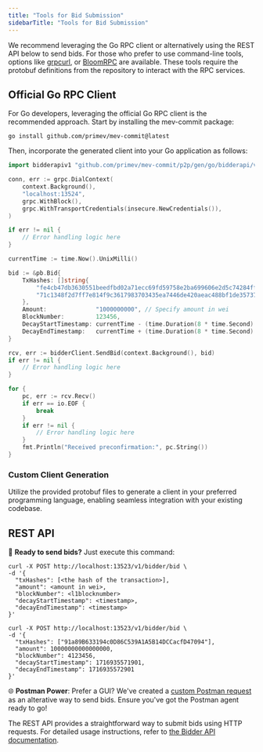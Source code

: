 ```yaml
---
title: "Tools for Bid Submission"
sidebarTitle: "Tools for Bid Submission"
---
```


We recommend leveraging the Go RPC client or alternatively using the REST API below to send bids. For those who prefer to use command-line tools, options like [grpcurl](https://github.com/fullstorydev/grpcurl), or [BloomRPC](https://github.com/bloomrpc/bloomrpc) are available. These tools require the protobuf definitions from the repository to interact with the RPC services.

## Official Go RPC Client

For Go developers, leveraging the official Go RPC client is the recommended approach. Start by installing the mev-commit package:

```shell ❯_ terminal
go install github.com/primev/mev-commit@latest
```

Then, incorporate the generated client into your Go application as follows:

```go
import bidderapiv1 "github.com/primev/mev-commit/p2p/gen/go/bidderapi/v1"

conn, err := grpc.DialContext(
    context.Background(),
    "localhost:13524",
    grpc.WithBlock(),
    grpc.WithTransportCredentials(insecure.NewCredentials()),
)

if err != nil {
    // Error handling logic here
}

currentTime := time.Now().UnixMilli()

bid := &pb.Bid{
    TxHashes: []string{
        "fe4cb47db3630551beedfbd02a71ecc69fd59758e2ba699606e2d5c74284ffa7",
        "71c1348f2d7ff7e814f9c3617983703435ea7446de420aeac488bf1de35737e8",
    },
    Amount:              "1000000000", // Specify amount in wei
    BlockNumber:         123456,
    DecayStartTimestamp: currentTime - (time.Duration(8 * time.Second).Milliseconds()),
	DecayEndTimestamp:   currentTime + (time.Duration(8 * time.Second).Milliseconds()),
}

rcv, err := bidderClient.SendBid(context.Background(), bid)
if err != nil {
    // Error handling logic here
}

for {
    pc, err := rcv.Recv()
    if err == io.EOF {
        break
    }
    if err != nil {
        // Error handling logic here
    }
    fmt.Println("Received preconfirmation:", pc.String())
}
```

### Custom Client Generation

Utilize the provided protobuf files to generate a client in your preferred programming language, enabling seamless integration with your existing codebase.

## REST API

🚀 **Ready to send bids?** Just execute this command:

<CodeGroup>

```shell ❯_ structure
curl -X POST http://localhost:13523/v1/bidder/bid \
-d '{
  "txHashes": [<the hash of the transaction>],
  "amount": <amount in wei>,
  "blockNumber": <l1blocknumber>
  "decayStartTimestamp": <timestamp>,
  "decayEndTimestamp": <timestamp>
}'
```

```shell ❯_ example
curl -X POST http://localhost:13523/v1/bidder/bid \
-d '{
  "txHashes": ["91a89B633194c0D86C539A1A5B14DCCacfD47094"],
  "amount": 10000000000000000,
  "blockNumber": 4123456,
  "decayStartTimestamp": 1716935571901,
  "decayEndTimestamp": 1716935572901
}'
```

</CodeGroup>

🌐 **Postman Power**: Prefer a GUI? We've created a
[custom Postman request](https://primev.postman.co/workspace/Team-Workspace~18870d84-94f0-4d1e-8163-db558f83d7e8/request/27192304-fab87a71-9722-46f8-825f-d9791ead6178?ctx=documentation&tab=body)
as an alterative way to send bids. Ensure you've got the Postman agent ready to go!

The REST API provides a straightforward way to submit bids using HTTP requests. For detailed usage instructions, refer to [the Bidder API documentation](/api-reference/bidder/sendbid).


